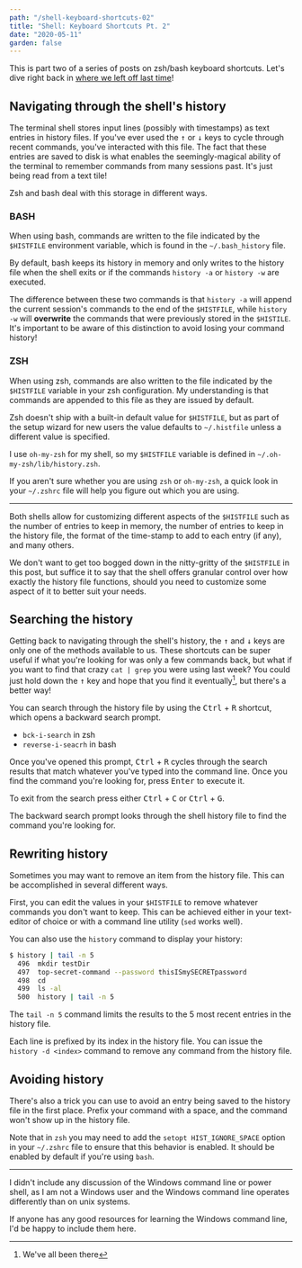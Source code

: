 ```yaml
---
path: "/shell-keyboard-shortcuts-02"
title: "Shell: Keyboard Shortcuts Pt. 2"
date: "2020-05-11"
garden: false
---
```


This is part two of a series of posts on zsh/bash keyboard shortcuts. Let's dive right back in [where we left off last time](/shell-keyboard-shortcuts-01)!

## Navigating through the shell's history

The terminal shell stores input lines (possibly with timestamps) as text entries in history files. If you've ever used the <kbd>↑</kbd> or <kbd>↓</kbd> keys to cycle through recent commands, you've interacted with this file. The fact that these entries are saved to disk is what enables the seemingly-magical ability of the terminal to remember commands from many sessions past. It's just being read from a text tile!

Zsh and bash deal with this storage in different ways.

### BASH

When using bash, commands are written to the file indicated by the `$HISTFILE` environment variable, which is found in the `~/.bash_history` file.

By default, bash keeps its history in memory and only writes to the history file when the shell exits or if the commands `history -a` or `history -w` are executed.

The difference between these two commands is that `history -a` will append the current session's commands to the end of the `$HISTFILE`, while `history -w` will **overwrite** the commands that were previously stored in the `$HISTILE`. It's important to be aware of this distinction to avoid losing your command history!

### ZSH

When using zsh, commands are also written to the file indicated by the `$HISTFILE` variable in your zsh configuration. My understanding is that commands are appended to this file as they are issued by default.

Zsh doesn't ship with a built-in default value for `$HISTFILE`, but as part of the setup wizard for new users the value defaults to `~/.histfile` unless a different value is specified.

I use `oh-my-zsh` for my shell, so my `$HISTFILE` variable is defined in `~/.oh-my-zsh/lib/history.zsh`.

If you aren't sure whether you are using `zsh` or `oh-my-zsh`, a quick look in your `~/.zshrc` file will help you figure out which you are using.

---

Both shells allow for customizing different aspects of the `$HISTFILE` such as the number of entries to keep in memory, the number of entries to keep in the history file, the format of the time-stamp to add to each entry (if any), and many others.

We don't want to get too bogged down in the nitty-gritty of the `$HISTFILE` in this post, but suffice it to say that the shell offers granular control over how exactly the history file functions, should you need to customize some aspect of it to better suit your needs.

## Searching the history

Getting back to navigating through the shell's history, the <kbd>↑</kbd> and <kbd>↓</kbd> keys are only one of the methods available to us. These shortcuts can be super useful if what you're looking for was only a few commands back, but what if you want to find that crazy `cat | grep` you were using last week? You could just hold down the <kbd>↑</kbd> key and hope that you find it eventually[^1], but there's a better way!

[^1]: We've all been there

You can search through the history file by using the <kbd>Ctrl</kbd> + <kbd>R</kbd> shortcut, which opens a backward search prompt.

- `bck-i-search` in zsh
- `reverse-i-seacrh` in bash

Once you've opened this prompt, <kbd>Ctrl</kbd> + <kbd>R</kbd> cycles through the search results that match whatever you've typed into the command line. Once you find the command you're looking for, press <kbd>Enter</kbd> to execute it.

To exit from the search press either <kbd>Ctrl</kbd> + <kbd>C</kbd> or <kbd>Ctrl</kbd> + <kbd>G</kbd>.

The backward search prompt looks through the shell history file to find the command you're looking for.

## Rewriting history

Sometimes you may want to remove an item from the history file. This can be accomplished in several different ways.

First, you can edit the values in your `$HISTFILE` to remove whatever commands you don't want to keep. This can be achieved either in your text-editor of choice or with a command line utility (`sed` works well).

You can also use the `history` command to display your history:

```bash
$ history | tail -n 5
  496  mkdir testDir
  497  top-secret-command --password thisISmySECRETpassword
  498  cd
  499  ls -al
  500  history | tail -n 5

```

The `tail -n 5` command limits the results to the 5 most recent entries in the history file.

Each line is prefixed by its index in the history file. You can issue the `history -d <index>` command to remove any command from the history file.

## Avoiding history

There's also a trick you can use to avoid an entry being saved to the history file in the first place. Prefix your command with a space, and the command won't show up in the history file.

Note that in `zsh` you may need to add the `setopt HIST_IGNORE_SPACE` option in your `~/.zshrc` file to ensure that this behavior is enabled. It should be enabled by default if you're using `bash`.

---

I didn't include any discussion of the Windows command line or power shell, as I am not a Windows user and the Windows command line operates differently than on unix systems.

If anyone has any good resources for learning the Windows command line, I'd be happy to include them here.
